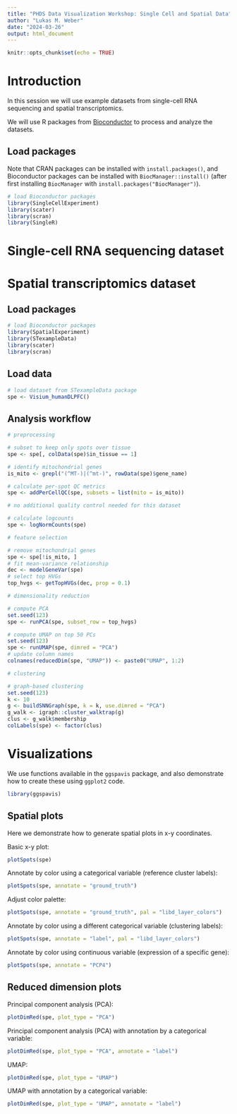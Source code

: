```yaml
---
title: "PHDS Data Visualization Workshop: Single Cell and Spatial Data"
author: "Lukas M. Weber"
date: "2024-03-26"
output: html_document
---
```


```r
knitr::opts_chunk$set(echo = TRUE)
```


# Introduction

In this session we will use example datasets from single-cell RNA sequencing and spatial transcriptomics.

We will use R packages from [Bioconductor](https://bioconductor.org/) to process and analyze the datasets.


## Load packages

Note that CRAN packages can be installed with `install.packages()`, and Bioconductor packages can be installed with `BiocManager::install()` (after first installing `BiocManager` with `install.packages("BiocManager")`).

```r
# load Bioconductor packages
library(SingleCellExperiment)
library(scater)
library(scran)
library(SingleR)
```


# Single-cell RNA sequencing dataset



# Spatial transcriptomics dataset

## Load packages

```r
# load Bioconductor packages
library(SpatialExperiment)
library(STexampleData)
library(scater)
library(scran)
```


## Load data

```r
# load dataset from STexampleData package
spe <- Visium_humanDLPFC()
```


## Analysis workflow

```r
# preprocessing

# subset to keep only spots over tissue
spe <- spe[, colData(spe)$in_tissue == 1]

# identify mitochondrial genes
is_mito <- grepl("(^MT-)|(^mt-)", rowData(spe)$gene_name)

# calculate per-spot QC metrics
spe <- addPerCellQC(spe, subsets = list(mito = is_mito))

# no additional quality control needed for this dataset
```

```r
# calculate logcounts
spe <- logNormCounts(spe)
```

```r
# feature selection

# remove mitochondrial genes
spe <- spe[!is_mito, ]
# fit mean-variance relationship
dec <- modelGeneVar(spe)
# select top HVGs
top_hvgs <- getTopHVGs(dec, prop = 0.1)
```

```r
# dimensionality reduction

# compute PCA
set.seed(123)
spe <- runPCA(spe, subset_row = top_hvgs)

# compute UMAP on top 50 PCs
set.seed(123)
spe <- runUMAP(spe, dimred = "PCA")
# update column names
colnames(reducedDim(spe, "UMAP")) <- paste0("UMAP", 1:2)
```

```r
# clustering

# graph-based clustering
set.seed(123)
k <- 10
g <- buildSNNGraph(spe, k = k, use.dimred = "PCA")
g_walk <- igraph::cluster_walktrap(g)
clus <- g_walk$membership
colLabels(spe) <- factor(clus)
```


# Visualizations

We use functions available in the `ggspavis` package, and also demonstrate how to create these using `ggplot2` code.

```r
library(ggspavis)
```


## Spatial plots

Here we demonstrate how to generate spatial plots in x-y coordinates.

Basic x-y plot:

```r
plotSpots(spe)
```

Annotate by color using a categorical variable (reference cluster labels):

```r
plotSpots(spe, annotate = "ground_truth")
```

Adjust color palette:

```r
plotSpots(spe, annotate = "ground_truth", pal = "libd_layer_colors")
```

Annotate by color using a different categorical variable (clustering labels):

```r
plotSpots(spe, annotate = "label", pal = "libd_layer_colors")
```

Annotate by color using continuous variable (expression of a specific gene):

```r
plotSpots(spe, annotate = "PCP4")
```


## Reduced dimension plots

Principal component analysis (PCA):

```r
plotDimRed(spe, plot_type = "PCA")
```

Principal component analysis (PCA) with annotation by a categorical variable:

```r
plotDimRed(spe, plot_type = "PCA", annotate = "label")
```

UMAP:

```r
plotDimRed(spe, plot_type = "UMAP")
```

UMAP with annotation by a categorical variable:

```r
plotDimRed(spe, plot_type = "UMAP", annotate = "label")
```
